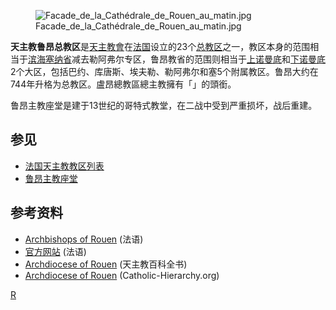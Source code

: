 {{No footnotes|time=2020-06-24T17:25:08+00:00}}
{{noteTA
|1=zh-hans:鲁昂;zh-hant:魯昂;zh-tw:盧昂;
}}
[[File:Facade_de_la_Cathédrale_de_Rouen_au_matin.jpg|thumb]] 

'''天主教鲁昂总教区'''是[[天主教會|天主教會]]在[[法国|法国]]设立的23个[[总教区|总教区]]之一，教区本身的范围相当于[[滨海塞纳省|滨海塞纳省]]减去勒阿弗尔专区，鲁昂教省的范围则相当于[[上诺曼底|上诺曼底]]和[[下诺曼底|下诺曼底]]2个大区，包括巴约、库唐斯、埃夫勒、勒阿弗尔和塞5个附属教区。鲁昂大约在744年升格为总教区。盧昂總教區總主教擁有「{{link-en|諾曼第首席主教|Primate of Normandy}}」的頭銜。

鲁昂主教座堂是建于13世纪的哥特式教堂，在二战中受到严重损坏，战后重建。

==参见==
*[[法国天主教教区列表|法国天主教教区列表]]
*[[鲁昂主教座堂|鲁昂主教座堂]]

==参考资料==
*[http://www.rouen-histoire.com/Eveques/ Archbishops of Rouen] {{Wayback|url=http://www.rouen-histoire.com/Eveques/ |date=20200508095217 }} (法语)
*[https://web.archive.org/web/20060118072700/http://catholique-rouen.cef.fr/ 官方网站] (法语)
*[http://www.newadvent.org/cathen/13208b.htm Archdiocese of Rouen] {{Wayback|url=http://www.newadvent.org/cathen/13208b.htm |date=20210125075906 }} (天主教百科全书)
*[http://www.catholic-hierarchy.org/diocese/droue.html Archdiocese of Rouen] {{Wayback|url=http://www.catholic-hierarchy.org/diocese/droue.html |date=20201201100014 }} (Catholic-Hierarchy.org)

{{法國天主教教區}}

{{Authority control}}
[[Category:法国天主教教区|R]]